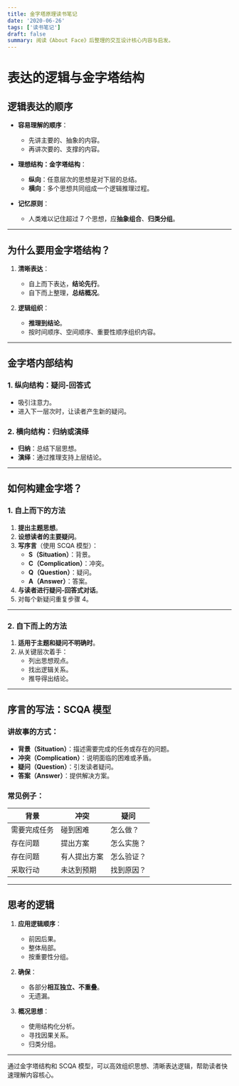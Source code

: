```yaml
---
title: 金字塔原理读书笔记
date: '2020-06-26'
tags: ['读书笔记']
draft: false
summary: 阅读《About Face》后整理的交互设计核心内容与启发。
---
```


# 表达的逻辑与金字塔结构

## **逻辑表达的顺序**
- **容易理解的顺序**：
  - 先讲主要的、抽象的内容。
  - 再讲次要的、支撑的内容。

- **理想结构：金字塔结构**：
  - **纵向**：任意层次的思想是对下层的总结。
  - **横向**：多个思想共同组成一个逻辑推理过程。

- **记忆原则**：
  - 人类难以记住超过 7 个思想，应**抽象组合**、**归类分组**。

---

## **为什么要用金字塔结构？**

1. **清晰表达**：
   - 自上而下表达，**结论先行**。
   - 自下而上整理，**总结概况**。

2. **逻辑组织**：
   - **推理到结论**。
   - 按时间顺序、空间顺序、重要性顺序组织内容。

---

## **金字塔内部结构**

### 1. **纵向结构：疑问-回答式**
   - 吸引注意力。
   - 进入下一层次时，让读者产生新的疑问。

### 2. **横向结构：归纳或演绎**
   - **归纳**：总结下层思想。
   - **演绎**：通过推理支持上层结论。

---

## **如何构建金字塔？**

### **1. 自上而下的方法**

1. **提出主题思想**。
2. **设想读者的主要疑问**。
3. **写序言**（使用 SCQA 模型）：
   - **S（Situation）**：背景。
   - **C（Complication）**：冲突。
   - **Q（Question）**：疑问。
   - **A（Answer）**：答案。
4. **与读者进行疑问-回答式对话**。
5. 对每个新疑问重复步骤 4。

---

### **2. 自下而上的方法**

1. **适用于主题和疑问不明确时**。
2. 从关键层次着手：
   - 列出思想观点。
   - 找出逻辑关系。
   - 推导得出结论。

---

## **序言的写法：SCQA 模型**

### **讲故事的方式**：
- **背景（Situation）**：描述需要完成的任务或存在的问题。
- **冲突（Complication）**：说明面临的困难或矛盾。
- **疑问（Question）**：引发读者疑问。
- **答案（Answer）**：提供解决方案。

### **常见例子**：
| 背景               | 冲突                     | 疑问           |
|--------------------|--------------------------|----------------|
| 需要完成任务        | 碰到困难                 | 怎么做？       |
| 存在问题           | 提出方案                 | 怎么实施？     |
| 存在问题           | 有人提出方案             | 怎么验证？     |
| 采取行动           | 未达到预期               | 找到原因？     |

---

## **思考的逻辑**

1. **应用逻辑顺序**：
   - 前因后果。
   - 整体局部。
   - 按重要性分组。

2. **确保**：
   - 各部分**相互独立、不重叠**。
   - 无遗漏。

3. **概况思想**：
   - 使用结构化分析。
   - 寻找因果关系。
   - 归类分组。

---

通过金字塔结构和 SCQA 模型，可以高效组织思想、清晰表达逻辑，帮助读者快速理解内容核心。